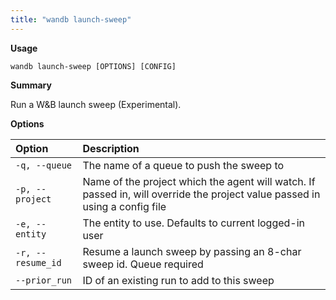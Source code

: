 ```yaml
---
title: "wandb launch-sweep"
---
```


**Usage**

`wandb launch-sweep [OPTIONS] [CONFIG]`

**Summary**

Run a W&B launch sweep (Experimental).


**Options**

| **Option** | **Description** |
| :--- | :--- |
| `-q, --queue` | The name of a queue to push the sweep to |
| `-p, --project` | Name of the project which the agent will watch. If   passed in, will override the project value passed in using a config file |
| `-e, --entity` | The entity to use. Defaults to current logged-in user |
| `-r, --resume_id` | Resume a launch sweep by passing an 8-char sweep id.   Queue required |
| `--prior_run` | ID of an existing run to add to this sweep |



